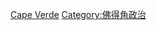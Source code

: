 {{Commons category|Government of Cape Verde}}
[[Category:非洲各國政府|Cape Verde]]
[[Category:佛得角政治|Category:佛得角政治]]